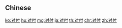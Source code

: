 {{also|對付}}
==Chinese==
{{zh-see|對付}}

[[ko:对付]]
[[hu:对付]]
[[mg:对付]]
[[ja:对付]]
[[th:对付]]
[[chr:对付]]
[[zh:对付]]